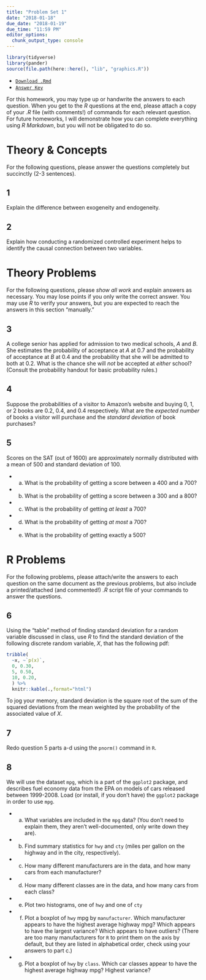 ```yaml
---
title: "Problem Set 1"
date: "2018-01-18"
due_date: "2018-01-19"
due_time: "11:59 PM"
editor_options: 
  chunk_output_type: console
---
```


```r
library(tidyverse)
library(pander)
source(file.path(here::here(), "lib", "graphics.R"))
```

- [<i class="fab fa-markdown"></i> `Download .Rmd`](/files/markdown/hw1.Rmd)
- [<i class="far fa-life-ring"></i> `Answer Key`](/files/answers/answer1.html)

For this homework, you may type up or handwrite the answers to each question. When you get to the *R* questions at the end, please attach a copy of your *.R* file (with comments!) of commands for each relevant question. For future homeworks, I will demonstrate how you can complete everything using *R Markdown*, but you will not be obligated to do so. 

# Theory & Concepts 

For the following questions, please answer the questions completely but succinctly (2-3 sentences). 

## 1

Explain the difference between exogeneity and endogeneity.

## 2 

Explain how conducting a randomized controlled experiment helps to identify the causal connection between two variables.

# Theory Problems

For the following questions, please *show all work* and explain answers as necessary. You may lose points if you only write the correct answer. You may use *R* to verify your answers, but you are expected to reach the answers in this section "manually." 

## 3

A college senior has applied for admission to two medical schools, *A* and *B*. She estimates the probability of acceptance at *A* at 0.7 and the probability of acceptance at *B* at 0.4 and the probability that she will be admitted to both at 0.2. What is the chance she will *not* be accepted at *either* school? (Consult the probability handout for basic probability rules.)

## 4

Suppose the probabilities of a visitor to Amazon’s website and buying 0, 1, or 2 books are 0.2, 0.4, and 0.4 respectively. What are the *expected number* of books a visitor will purchase and the *standard deviation* of book purchases?

## 5

Scores on the SAT (out of 1600) are approximately normally distributed with a mean of 500 and standard deviation of 100.

- a. What is the probability of getting a score between a 400 and a 700?
- b. What is the probability of getting a score between a 300 and a 800?
- c. What is the probability of getting *at least* a 700?
- d. What is the probability of getting *at most* a 700?
- e. What is the probability of getting exactly a 500?

# R Problems

For the following problems, please attach/write the answers to each question on the same document as the previous problems, but also include a printed/attached (and commented!) *.R* script file of your commands to answer the questions. 

## 6

Using the "table" method of finding standard deviation for a random variable discussed in class, use *R* to find the standard deviation of the following discrete random variable, $X$, that has the following pdf:

```r
tribble(
  ~x, ~`p(x)`,
  0, 0.30,
  5, 0.50,
  10, 0.20,
  ) %>%
  knitr::kable(.,format="html")
```

To jog your memory, standard deviation is the square root of the sum of the squared deviations from the mean weighted by the probability of the associated value of $X$.

## 7

Redo question 5 parts a-d using the `pnorm()` command in `R`.

## 8 

We will use the dataset `mpg`, which is a part of the `ggplot2` package, and describes fuel economy data from the EPA on models of cars released between 1999-2008. Load (or install, if you don't have) the `ggplot2` package in order to use `mpg`.

- a. What variables are included in the `mpg` data? (You don't need to explain them, they aren't well-documented, only write down they are).
- b. Find summary statistics for `hwy` and `cty` (miles per gallon on the highway and in the city, respectively).
- c. How many different manufacturers are in the data, and how many cars from each manufacturer?
- d. How many different classes are in the data, and how many cars from each class?
- e. Plot two histograms, one of `hwy` and one of `cty`
- f. Plot a boxplot of `hwy` mpg by `manufacturer`. Which manufacturer appears to have the highest average highway mpg? Which appears to have the largest variance? Which appears to have outliers? (There are too many manufacturers for `R` to print them on the axis by default, but they are listed in alphabetical order, check using your answers to part c.)
- g. Plot a boxplot of `hwy` by `class`. Which car classes appear to have the highest average highway mpg? Highest variance?